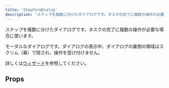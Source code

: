 ```yaml
---
title: 'StepFormDialog'
description: 'ステップを複数に分けたダイアログです。タスクの完了に複数の操作が必要な場合に使います。'
---
```


ステップを複数に分けたダイアログです。タスクの完了に複数の操作が必要な場合に使います。

モーダルなダイアログです。ダイアログの表示中、ダイアログの裏側の領域はスクリム（幕）で隠され、操作を受け付けません。

詳しくは[ウィザード](/products/design-patterns/wizard/)を参照してください。

<ComponentStory name="StepFormDialog" />


## Props

<ComponentPropsTable name="StepFormDialog" />

